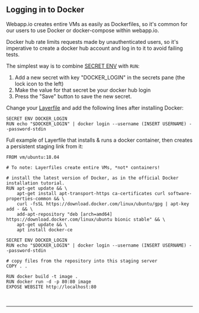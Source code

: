 ## Logging in to Docker

Webapp.io creates entire VMs as easily as Dockerfiles, so it's common for our users to use Docker or docker-compose within webapp.io.

Docker hub rate limits requests made by unauthenticated users, so it's imperative to create a docker hub account and log in to it to avoid failing tests.

The simplest way is to combine [SECRET ENV](/docs/layerfile-reference#secret-env) with `RUN`:

1. Add a new secret with key "DOCKER_LOGIN" in the secrets pane (the lock icon to the left)
2. Make the value for that secret be your docker hub login
3. Press the "Save" button to save the new secret.

Change your [Layerfile](/docs/examples/docker) and add the following lines after installing Docker:

<div className="section-spacing"></div>

```Layerfile
SECRET ENV DOCKER_LOGIN
RUN echo "$DOCKER_LOGIN" | docker login --username (INSERT USERNAME) --password-stdin
```

<div className="section-spacing"></div>

Full example of Layerfile that installs & runs a docker container, then creates a persistent staging link from it:

```Layerfile
FROM vm/ubuntu:18.04

# To note: Layerfiles create entire VMs, *not* containers!

# install the latest version of Docker, as in the official Docker installation tutorial.
RUN apt-get update && \
    apt-get install apt-transport-https ca-certificates curl software-properties-common && \
    curl -fsSL https://download.docker.com/linux/ubuntu/gpg | apt-key add - && \
    add-apt-repository "deb [arch=amd64] https://download.docker.com/linux/ubuntu bionic stable" && \
    apt-get update && \
    apt install docker-ce

SECRET ENV DOCKER_LOGIN
RUN echo "$DOCKER_LOGIN" | docker login --username (INSERT USERNAME) --password-stdin

# copy files from the repository into this staging server
COPY . .

RUN docker build -t image .
RUN docker run -d -p 80:80 image
EXPOSE WEBSITE http://localhost:80
```

<br />

<div className="section-spacing"></div>
<hr />
<div className="section-spacing"></div>